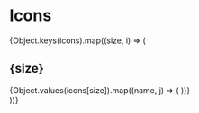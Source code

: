 

<Meta title="Icons by size" />

# Icons

<IconColorTokenSelect />
{Object.keys(icons).map((size, i) => (
	<section key={i}>
		<h2>{size}</h2>
		<IconGallery>
			{Object.values(icons[size]).map((name, j) => (
				<IconItem key={j} name={name}>
					<Icon size={size} name={name} />
				</IconItem>
			))}
		</IconGallery>
	</section>
))}
